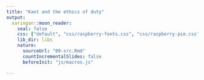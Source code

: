```yaml
---
title: "Kant and the ethics of duty"
output:
  xaringan::moon_reader:
    seal: false
    css: ["default", "css/raspberry-fonts.css", "css/raspberry-pie.css"]
    lib_dir: libs
    nature:
      sourceUrl: "09-src.Rmd"
      countIncrementalSlides: false
      beforeInit: "js/macros.js" 

---
```

